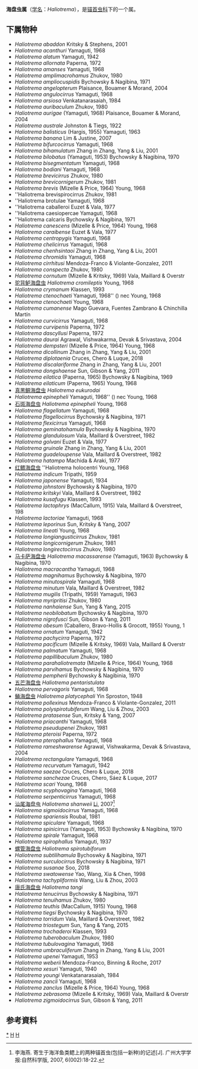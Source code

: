 {{Automatic Taxobox
| taxon = Haliotrema
| authority = Johnston & Tiegs, 1922
}}

'''海盘虫属'''（[[学名|学名]]：''Haliotrema''），是[[锚首虫科|锚首虫科]]下的一个属。

==下属物种==
* ''Haliotrema abaddon'' Kritsky & Stephens, 2001
* ''Haliotrema acanthuri'' Yamaguti, 1968
* ''Haliotrema alatum'' Yamaguti, 1942
* ''Haliotrema allornata'' Paperna, 1972
* ''Haliotrema amanses'' Yamaguti, 1968
* ''Haliotrema amplimacrohamus'' Zhukov, 1980
* ''Haliotrema ampliocuspidis'' Bychowsky & Nagibina, 1971
* ''Haliotrema angelopterum'' Plaisance, Bouamer & Morand, 2004
* ''Haliotrema angulocirrus'' Yamaguti, 1968
* ''Haliotrema arsiosa'' Venkatanarasaiah, 1984
* ''Haliotrema auribaculum'' Zhukov, 1980
* ''Haliotrema aurigae'' (Yamaguti, 1968) Plaisance, Bouamer & Morand, 2004
* ''Haliotrema australe'' Johnston & Tiegs, 1922
* ''Haliotrema balisticus'' (Hargis, 1955) Yamaguti, 1963
* ''Haliotrema banana'' Lim & Justine, 2007
* ''Haliotrema bifurcocirrus'' Yamaguti, 1968
* ''Haliotrema bihamulatum'' Zhang in Zhang, Yang & Liu, 2001
* ''Haliotrema bilobatus'' (Yamaguti, 1953) Bychowsky & Nagibina, 1970
* ''Haliotrema bisegmentatum'' Yamaguti, 1968
* ''Haliotrema bodiani'' Yamaguti, 1968
* ''Haliotrema brevicirrus'' Zhukov, 1980
* ''Haliotrema brevicornigerum'' Zhukov, 1981
* ''Haliotrema brevis'' (Mizelle & Price, 1964) Young, 1968
* ''Haliotrema brevispirocirrus Zhukov, 1981
* ''Haliotrema brotulae Yamaguti, 1968
* ''Haliotrema caballeroi Euzet & Vala, 1977
* ''Haliotrema caesiopercae Yamaguti, 1968
* ''Haliotrema calcaris Bychowsky & Nagibina, 1971
* ''Haliotrema canescens'' (Mizelle & Price, 1964) Young, 1968
* ''Haliotrema caraibense'' Euzet & Vala, 1977
* ''Haliotrema centropygis'' Yamaguti, 1968
* ''Haliotrema chelicirrus'' Yamaguti, 1968
* ''Haliotrema chenhsintaoi'' Zhang in Zhang, Yang & Liu, 2001
* ''Haliotrema chromidis'' Yamaguti, 1968
* ''Haliotrema cirrhitusi'' Mendoza-Franco & Violante-Gonzalez, 2011
* ''Haliotrema conspecta'' Zhukov, 1980
* ''Haliotrema cornutum'' (Mizelle & Kritsky, 1969) Vala, Maillard & Overstr
* [[驼背鲈海盘虫|驼背鲈海盘虫]] ''Haliotrema cromileptis'' Young, 1968
* ''Haliotrema crymanum'' Klassen, 1993
* ''Haliotrema ctenochaeti'' Yamaguti, 1968'' () nec Young, 1968
* ''Haliotrema ctenochaeti'' Young, 1968
* ''Haliotrema cumanense'' Mago Guevara, Fuentes Zambrano & Chinchilla Martín
* ''Haliotrema curvicirrus'' Yamaguti, 1968
* ''Haliotrema curvipenis'' Paperna, 1972
* ''Haliotrema dascyllusi'' Paperna, 1972
* ''Haliotrema daurai'' Agrawal, Vishwakarma, Devak & Srivastava, 2004
* ''Haliotrema dempsteri'' (Mizelle & Price, 1964) Young, 1968
* ''Haliotrema dicollinum'' Zhang in Zhang, Yang & Liu, 2001
* ''Haliotrema diplotaenia'' Cruces, Chero & Luque, 2018
* ''Haliotrema discalariforme'' Zhang in Zhang, Yang & Liu, 2001
* ''Haliotrema dongshaense'' Sun, Gibson & Yang, 2011
* ''Haliotrema eilatica'' (Paperna, 1965) Bychowsky & Nagibina, 1969
* ''Haliotrema eilaticum'' (Paperna, 1965) Young, 1968
* [[真黑鲷海盘虫|真黑鲷海盘虫]] ''Haliotrema eukurodai''
* ''Haliotrema epinepheli'' Yamaguti, 1968'' () nec Young, 1968
* [[石斑海盘虫|石斑海盘虫]] ''Haliotrema epinepheli'' Young, 1968
* ''Haliotrema flagellatum'' Yamaguti, 1968
* ''Haliotrema flagellocirrus'' Bychowsky & Nagibina, 1971
* ''Haliotrema flexicirrus'' Yamaguti, 1968
* ''Haliotrema geminatohamula'' Bychowsky & Nagibina, 1970
* ''Haliotrema glandulosum'' Vala, Maillard & Overstreet, 1982
* ''Haliotrema golvani'' Euzet & Vala, 1977
* ''Haliotrema gruinale'' Zhang in Zhang, Yang & Liu, 2001
* ''Haliotrema guadeloupense'' Vala, Maillard & Overstreet, 1982
* ''Haliotrema hatampo'' Machida & Araki, 1977
* [[红鳂海盘虫|红鳂海盘虫]] ''Haliotrema holocentri Young, 1968
* ''Haliotrema indicum'' Tripathi, 1959
* ''Haliotrema japonense'' Yamaguti, 1934
* ''Haliotrema johnstoni'' Bychowsky & Nagibina, 1970
* ''Haliotrema kritskyi'' Vala, Maillard & Overstreet, 1982
* ''Haliotrema kusafugu'' Klassen, 1993
* ''Haliotrema lactophrys'' (MacCallum, 1915) Vala, Maillard & Overstreet, 198
* ''Haliotrema lactoriae'' Yamaguti, 1968
* ''Haliotrema leporinus'' Sun, Kritsky & Yang, 2007
* ''Haliotrema lineati'' Young, 1968
* ''Haliotrema longiangusticirrus'' Zhukov, 1981
* ''Haliotrema longicornigerum'' Zhukov, 1981
* ''Haliotrema longirectocirrus'' Zhukov, 1980
* [[马卡萨海盘虫|马卡萨海盘虫]] ''Haliotrema macassarense'' (Yamaguti, 1963) Bychowsky & Nagibina, 1970
* ''Haliotrema macracantha'' Yamaguti, 1968
* ''Haliotrema magnihamus'' Bychowsky & Nagibina, 1970
* ''Haliotrema minutospirale'' Yamaguti, 1968
* ''Haliotrema minutum'' Vala, Maillard & Overstreet, 1982
* ''Haliotrema mugilis'' (Tripathi, 1959) Yamaguti, 1963
* ''Haliotrema myripritisi'' Zhukov, 1980
* ''Haliotrema nanhaiense'' Sun, Yang & Yang, 2015
* ''Haliotrema neobilobatum'' Bychowsky & Nagibina, 1970
* ''Haliotrema nigrofusci'' Sun, Gibson & Yang, 2011
* ''Haliotrema obesum'' (Caballero, Bravo-Hollis & Grocott, 1955) Young, 1
* ''Haliotrema ornatum'' Yamaguti, 1942
* ''Haliotrema pachycirra'' Paperna, 1972
* ''Haliotrema pacificum'' (Mizelle & Kritsky, 1969) Vala, Maillard & Overstr
* ''Haliotrema palmatum'' Yamaguti, 1968
* ''Haliotrema papillibaculum'' Zhukov, 1980
* ''Haliotrema parahaliotremata'' (Mizelle & Price, 1964) Young, 1968
* ''Haliotrema parvihamus'' Bychowsky & Nagibina, 1970
* ''Haliotrema pempherii'' Bychowsky & Nagibinia, 1970
* [[五芒海盘虫|五芒海盘虫]] ''Haliotrema pentaristulata''
* ''Haliotrema pervagoris'' Yamaguti, 1968
* [[鲬海盘虫|鲬海盘虫]] ''Haliotrema platycephali'' Yin Sproston, 1948
* ''Haliotrema pollexinus'' Mendoza-Franco & Violante-Gonzalez, 2011
* ''Haliotrema polyspirotubiferum'' Wang, Liu & Zhou, 2003
* ''Haliotrema pratasense'' Sun, Kritsky & Yang, 2007
* ''Haliotrema priacanthi'' Yamaguti, 1968
* ''Haliotrema pseudupenei'' Zhukov, 1981
* ''Haliotrema pteroisi'' Paperna, 1972
* ''Haliotrema pterophallus'' Yamaguti, 1968
* ''Haliotrema rameshwarense'' Agrawal, Vishwakarma, Devak & Srivastava, 2004
* ''Haliotrema rectangulare'' Yamaguti, 1968
* ''Haliotrema recurvatum'' Yamaguti, 1942
* ''Haliotrema saezae'' Cruces, Chero & Luque, 2018
* ''Haliotrema sanchezae'' Cruces, Chero, Sáez & Luque, 2017
* ''Haliotrema scari'' Young, 1968
* ''Haliotrema scyphovagina'' Yamaguti, 1968
* ''Haliotrema serpenticirrus'' Yamaguti, 1968
* [[汕尾海盘虫|汕尾海盘虫]] ''Haliotrema shanweii'' [[李海燕|Li]], 2007<ref>李海燕. 寄生于海洋鱼类鳃上的两种锚首虫(包括一新种)的记述[J]. 广州大学学报:自然科学版, 2007, 6(002):18-22.</ref>
* ''Haliotrema sigmoidocirrus'' Yamaguti, 1968
* ''Haliotrema spariensis'' Roubal, 1981
* ''Haliotrema spiculare'' Yamaguti, 1968
* ''Haliotrema spinicirrus'' (Yamaguti, 1953) Bychowsky & Nagibina, 1970
* ''Haliotrema spirale'' Yamaguit, 1968
* ''Haliotrema spirophallus'' Yamaguti, 1937
* [[螺管海盘虫|螺管海盘虫]] ''Haliotrema spirotubiforum''
* ''Haliotrema subtilihamula'' Bychoswky & Nagibina, 1971
* ''Haliotrema surculocirrus'' Bychowsky & Nagibina, 1971
* ''Haliotrema susanae'' Soo, 2018
* ''Haliotrema swatowense'' Yao, Wang, Xia & Chen, 1998
* ''Haliotrema tachypliformis'' Wang, Liu & Zhou, 2003
* [[唐氏海盘虫|唐氏海盘虫]] ''Haliotrema tangi''
* ''Haliotrema tenucirrus'' Bychowsky & Nagibina, 1971
* ''Haliotrema tenuihamus'' Zhukov, 1980
* ''Haliotrema teuthis'' (MacCallum, 1915) Young, 1968
* ''Haliotrema tiegsi'' Bychowsky & Nagibina, 1970
* ''Haliotrema torridum'' Vala, Maillard & Overstreet, 1982
* ''Haliotrema triostegum'' Sun, Yang & Yang, 2015
* ''Haliotrema trochaderoi'' Klassen, 1993
* ''Haliotrema tuberobaculum'' Zhukov, 1980
* ''Haliotrema tubulovagina'' Yamaguti, 1968
* ''Haliotrema umbraculiferum'' Zhang in Zhang, Yang & Liu, 2001
* ''Haliotrema upenei'' Yamaguti, 1953
* ''Haliotrema weberii'' Mendoza-Franco, Binning & Roche, 2017
* ''Haliotrema xesuri'' Yamaguti, 1940
* ''Haliotrema youngi'' Venkatanarasaiah, 1984
* ''Haliotrema zancli'' Yamaguti, 1968
* ''Haliotrema zanclus'' (Mizelle & Price, 1964) Young, 1968
* ''Haliotrema zebrasoma'' (Mizelle & Kritsky, 1969) Vala, Maillard & Overstr
* ''Haliotrema zigmoidocirrus'' Sun, Gibson & Yang, 2011

==参考資料==
{{reflist}}

{{taxonbar}}
[[Category:_海盘虫属|*]]
[[Category:_锚首虫科|H]]
[[Category:_1922年描述的分类群|H]]